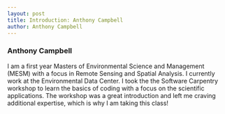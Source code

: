 ```yaml
---
layout: post
title: Introduction: Anthony Campbell
author: Anthony Campbell
---
```


### Anthony Campbell

  I am a first year Masters of Environmental Science and Management (MESM) with a focus in Remote Sensing and Spatial Analysis. I currently work at the Environmental Data Center. I took the the Software Carpentry workshop to learn the basics of coding with a focus on the scientific applications. The workshop was a great introduction and left me craving additional expertise, which is why I am taking this class!